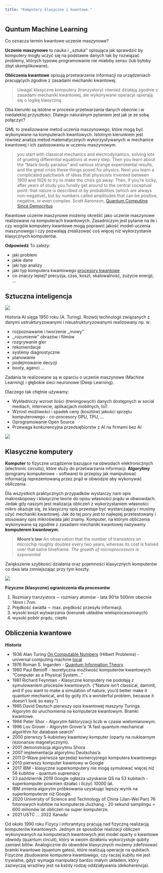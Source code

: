 ```yaml
---
title: "Komputery klasyczne i kwantowe."
---
```


## Quntum Machine Learning

Co oznacza termin kwantowe uczenie maszynowe?

**Uczenie maszynowe** to nauka i ,,sztuka'' opisująca jak sprawdzić by komputery mogły uczyć się na podstawie danych tak by rozwiązać problemy, 
których typowe programowanie nie miałoby sensu (lub byłoby zbyt skomplikowane).

**Obliczenia kwantowe** opisują przetwarzenie informacji na urządzeniach pracujących zgodnie z zasadami mechaniki kwantowej.

> Uwaga! klasyczne komputery (tranzystory) również działają zgodnie z zasadami mechaniki kwantowej, ale wykonywane operacje opierają się o logikę klasyczną.

Oba kierunki są istotne w procesie przetwarzania danych obecnie i w niedalekiej przyszłości.
Dlatego naturalnym pytaniem jest jak je ze sobą połączyć?

QML to zrealizowanie metod uczenia maszynowego, które mogą być wykonywane na komputerach kwantowych.
Istotnym kierunkiem jest również analiza metod matematycznych wykorzystywanych w mechanice kwantowej i ich zastosowaniu w uczeniu maszynowym. 

> you start with classical mechanics and electrodynamics, solving lots of grueling differential equations at every step. Then you learn about the "black-body paradox" and various strange experimental results, and the great crisis these things posed for physics. Next you learn a complicated patchwork of ideas that physicists invented between 1900 and 1926 to try to make the crisis go away. Then, if you're lucky, after years of study you funally get around to the central coceptual point: that nature is described ot by probabilities (which are always non-negative), but by numbers called amplitudes that can be positive, negative, or even complex.
> Scott Aaronson, [Quantum Computing Since Democritus](https://www.amazon.com/Quantum-Computing-since-Democritus-Aaronson/dp/0521199565)

Kwantowe uczenie maszynowe możemy określić jako uczenie maszynowe realizowane na komputerach kwantowych.
Zasadniczym jest pytanie na ile i czy wogóle komputery kwantowe mogą poprawić jakość modeli uczenia maszynowego i czy pozwalają zrealizować coś więcej niż wykorzystanie klasycznych komputerów. 

**Odpowiedź** To zależy:

- jaki problem 
- jakie dane
- jaki typ analizy
- jaki typ komputera kwantowego [procesory kwantowe](https://en.wikipedia.org/wiki/List_of_quantum_processors)
- co znaczy lepiej? precyzja, czas, koszt, skalowalność, zużycie energii, ...

## Sztuczna inteligencja

<img class="center" src="img/ai1.png" >

Historia AI sięga 1950 roku (A. Turing). 
Rozwój technologii związanych z danymi ustrukturyzowanymi i nieustrukturyzowanymi realizowany np. w:

- rozpoznawanie i tworzenie ,,mowy''
- ,,rozumienie'' obrazów i filmów
- rozgrywanie gier
- rekomendacje
- systemy diagnostyczne
- planowanie
- podejmowanie decyzji
- booty, agenci ...

Zadania te realizowane są w oparciu o uczenie maszynowe (Machine Learning) 
i głębokie sieci neuronowe (Deep Learning).

Dlaczego tak chętnie używamy:

- Wykładniczy wzrost ilości (treningowych) danych dostępnych w social mediach, internecie, aplikacjach mobilnych, IoT.
- Wzrost możliwości i spadek ceny (kosztów) jakości sprzętu komputerowego - co-procesory GPU, TPU, ...
- Oprogramowanie Open Source
- Przewaga konkurencyjna przedsiębiorstw z AI na firmami bez AI

<img src="img/mem.jpg" class="center">

## Klasyczne komputery

__Komputer__ to fizyczne urządzenie bazujące na obwodach elektronicznych (electronic circuits), które służy do przetwarzania informacji. 
__Algorytmy__ (programy komputerowe - software) to przepisy jak manipulować informacją reprezentowaną przez prąd w obwodzie aby wykonywać obliczenia.

Dla wszystkich praktycznych przypadków wystarczy nam opis makroskopowy i klasyczne teorie do opisu własności prądu w obwowdach. 
Jedak gdy naszym jest realizacja obliczeń z wykorzystaniem własności mikro okazuje się, że 
klasyczny opis przestaje być wystarczający i musimy użyć mechaniki kwantowej.
Jak do tej pory jest to najlepiej przetestowany i stosowany opis mikroświata jaki znamy.
Komputer, na którym obliczenia wykonywane są zgodnie z zasadami mechaniki kwantowej nazywamy __komputerem kwantowym__.


> **Moore's law**
>   An observation that the number of transistors on microchip roughly doubles every two years,
>   whereas its cost is halved over that same timeframe. 
> _The growth of microprocessors is exponential_

Zwiększenie szybkości działania oraz pojemności klasycznych komputerów co dwa lata zmniejszając przy tym koszty. 

<img class="center" src="img/rys1.png">

**Fizyczne (klasyczne) ograniczenia dla procesorów**

1. Rozmiary tranzystora $\sim$ rozmiary atomów - lata 90'te $500 nm$ obecnie $14 nm$ i $7 nm$.
2. Prędkość światła $\sim$ max. prędkość przesyłu informacji. 
3. wysoki koszt wytwarzania (kierunek układów wieloprocesorowych)
4. wysoki pobór prądu, ciepło 

## Obliczenia kwantowe 

**Historia** 


- 1936 Alan Turing [On Computable Numbers](https://www.cs.virginia.edu/~robins/Turing_Paper_1936.pdf) (Hilbert Problems) - universal computing machine [local](/pubs/Turing_Paper_1936.pdf)
- 1976 Roman S. Ingarden - [Quantum Information Theory](https://www.sciencedirect.com/science/article/abs/pii/0034487776900057?via%3Dihub)
- 1980 Paul Benioff - teoretyczna możliwość komputerów kwantowych "Computer as a Physical System..."
- 1981 Richard Feynman - Klasyczne komputery nie podołają z symulowaniem procesów kwantowych. \small{“Nature isn't classical, dammit, and if you want to make a simulation of nature, you'd better make it quantum mechanical, and by golly it's a wonderful problem, because it doesn't look so easy.”}
- 1985 David Deutsch pierwszy opis kwantowej maszyny Turinga. Algorytm do uruchomienia na komputerze kwantowym. Bramki kwantowe.
- 1994 Peter Shor - Algorytm faktoryzacji liczb w czasie wielomianowym. 
- 1996 Lov Grover - Algorytm Grover'a "A fast quantum mechanical algorithm for database search" 
- 2000 pierwszy 5-kubiotwy kwantowy komputer (oparty na nuklearnym rezonansie magnetycznym).
- 2001 demonstracja algorytmu Shora 
- 2007 implementacja algorytmu Deutschas'a
- 2011 D-Wave pierwsza sprzedaż komercyjnego komputera kwantowego
- 2013 pierwszy komputer kwantowy w Google
- 2017 IBM - klasyczne superkomputery nie mogą symulować więcej niż 56 kubitów - quantum supremacy
- 23 październik 2019 Google ogłasza uzyskanie QS na 53 kubitach - superkomputer powinien działać i liczyć 10000 lat.
- IBM zmienia algorytm próbkowania uzyskując lepszy wynik na superkomputerze niż Google. 
- 2020 University of Science and Technology of China (Jian-Wei Pan) 76 fotonowych kubitów na komputerze Jiuzhang - 20 sekund samplingu = 600 milionów lat obliczeń na super komputerze. 
- 2021 USTC ... 2022 Xanadu 


Od około 1990 roku Fizycy i inforamtycy pracują nad fizyczną realizacją komputerów kwantowych.
Jednym ze sposobów realizacji obliczeń wykonywanych na komputerach kwantowych jest model oparty o kwantowe obwody (quantum circuit), który w swoim działaniu wykorzystuje qubity zamiast bitów.
Analogicznie do obwodów klasycznych możemy zdefiniować bramki kwantowe (quantum gates), które realizują operacje na qubitach.
Fizyczne zbudowanie komputera kwantowego, czy raczej kubitu nie jest trywialne, gdyż wymaga manipulacji bardzo małym układem, który zazwyczaj wrażliwy jest na każdy rodzaj oddziaływania (dekoherencja).


